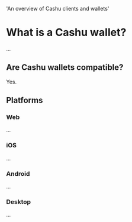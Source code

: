   'An overview of Cashu clients and wallets'

# What is a Cashu wallet?

...

## Are Cashu wallets compatible?

Yes.

## Platforms

### Web

...

### iOS

...

### Android

...

### Desktop

...